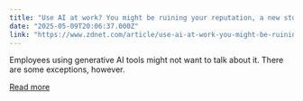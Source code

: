 ```yaml
---
title: "Use AI at work? You might be ruining your reputation, a new study finds"
date: "2025-05-09T20:06:37.000Z"
link: "https://www.zdnet.com/article/use-ai-at-work-you-might-be-ruining-your-reputation-a-new-study-finds/"
---
```


Employees using generative AI tools might not want to talk about it. There are some exceptions, however.

[Read more](https://www.zdnet.com/article/use-ai-at-work-you-might-be-ruining-your-reputation-a-new-study-finds/)

